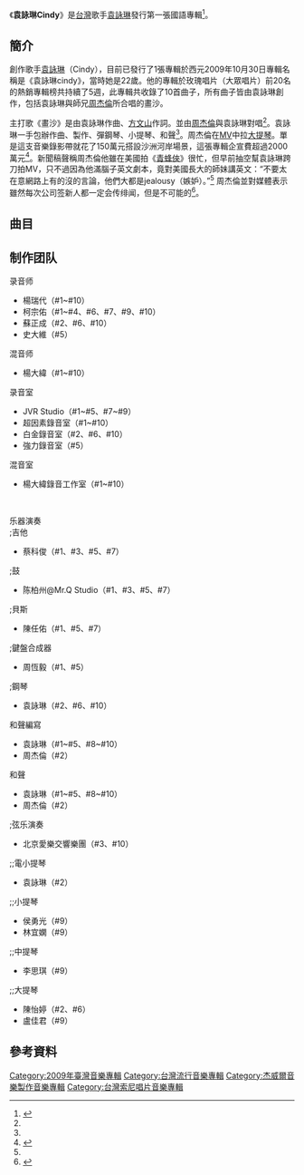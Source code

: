 {{Infobox Album <!-- See Wikipedia:WikiProject_Albums -->
| Name        = 袁詠琳Cindy
| Type        = 錄音室專輯
| Artist      = [[袁詠琳|袁詠琳]]
| Cover       = 袁詠琳 同名專輯.jpg
| Released    = 2009年10月30日
| Recorded    = 2009年
| Genre       = [[華語流行音樂|華語流行音樂]]
| Language    = 國語
| Length      = 38分48秒
| Label       = [[杰威爾音樂|杰威爾音樂]]
| Last album  = 
| This album  = '''袁詠琳Cindy'''<br>（2009年）
| Next album  = [[2_be_Different_(袁詠琳專輯)|2 be Different]]<br>（2011年）
}}

《'''袁詠琳Cindy'''》是[[台灣|台灣]]歌手[[袁詠琳|袁詠琳]]發行第一張國語專輯<ref name="books">{{cite web|url=http://www.books.com.tw/exep/cdfile.php?item=0020135842|title=袁詠琳 / 2009首張個人同名專輯|publisher=books.com.tw|deadurl=yes|archiveurl=https://web.archive.org/web/20091109014653/http://www.books.com.tw/exep/cdfile.php?item=0020135842|archivedate=2009年11月9日|df=|access-date=2009年12月28日}}</ref>。

==簡介==
創作歌手[[袁詠琳|袁詠琳]]（Cindy），目前已發行了1張專輯於西元2009年10月30日專輯名稱是《袁詠琳cindy》，當時她是22歲。他的專輯於玫瑰唱片（大眾唱片）前20名的熱銷專輯榜共持續了5週，此專輯共收錄了10首曲子，所有曲子皆由袁詠琳創作，包括袁詠琳與師兄[[周杰倫|周杰倫]]所合唱的畫沙。

主打歌《畫沙》是由袁詠琳作曲、[[方文山|方文山]]作詞。並由[[周杰倫|周杰倫]]與袁詠琳對唱<ref name="books" />。袁詠琳一手包辦作曲、製作、彈鋼琴、小提琴、和聲<ref name="books"/>。周杰倫在[[音樂錄影帶|MV]]中拉[[大提琴|大提琴]]。單是這支音樂錄影帶就花了150萬元搭設沙洲河岸場景，這張專輯企宣費超過2000萬元<ref name="中國報">{{cite news|url=http://www.chinapress.com.my/content_new.asp?dt=2009-10-28&sec=entertainment&art=1028en25.txt|title=周董秀英文提點師妹|work=[[中國報|中國報]]|date=2009-10-27}}{{Dead link|date=2018年6月 |bot=InternetArchiveBot |fix-attempted=no }}</ref>。新聞稿聲稱周杰倫他雖在美國拍《[[青蜂俠_(2011年電影)|青蜂俠]]》很忙，但早前抽空幫袁詠琳跨刀拍MV，只不過因為他滿腦子英文劇本，竟對美國長大的師妹講英文：“不要太在意網路上有的沒的言論，他們大都是jealousy（嫉妒）。”<ref name="中國報"/> 周杰倫並對媒體表示雖然每次公司签新人都一定会传绯闻，但是不可能的<ref>{{cite news|url=http://news.xinmin.cn/rollnews/2009/10/29/2818365.html|title=周杰伦回应与新人袁咏琳传绯闻：没可能|work=广州日报|date=2009-10-29|accessdate=2016-05-09|archive-date=2016-06-05|archive-url=https://web.archive.org/web/20160605000043/http://news.xinmin.cn/rollnews/2009/10/29/2818365.html|dead-url=no}}</ref>。

==曲目==
{{tracklist
| headline = CD
| total_length = 38:48

| all_music = [[袁詠琳|袁詠琳]]
| all_producer = 袁詠琳

| title1 = 雨後天空
| lyrics1 = [[梁心頤|梁心頤]]
| arranger1 = [[A9P.G.P|A9P.G.P]]
| length1 = 3:42

| title2 = 畫沙
| lyrics2 = [[方文山|方文山]]
| arranger2 = [[黃雨勳|黃雨勳]]
| note2 = [[周杰倫|周杰倫]]合唱
| length2 = 4:34

| title3 = 唱首歌因為思念
| lyrics3 = [[古小力|古小力]]
| arranger3 = A9P.G.P
| length3 = 4:29

| title4 = 熱氣球
| lyrics4 = 袁詠琳、[[陳芯儀|陳芯儀]]、[[黃淩嘉|黃淩嘉]]
| arranger4 = [[洪敬堯|洪敬堯]]
| length4 = 4:36

| title5 = 笨魚
| lyrics5 = 梁心頤
| arranger5 = A9P.G.P
| length5 = 3:19

| title6 = I'm Sorry
| lyrics6 = 古小力
| arranger6 = 袁詠琳
| length6 = 3:45

| title7 = 你不愛我了
| lyrics7 = 方文山、袁詠琳
| arranger7 = 洪敬堯
| length7 = 3:55

| title8 = 舞帶威脅
| lyrics8 = 方文山
| arranger8 = 黃雨勳
| length8 = 3:09

| title9 = 很旅行的愛情
| lyrics9 = [[黃俊郎|黃俊郎]]
| arranger9 = 黃雨勳
| length9 = 4:11

| title10 = 那年我們一起許願
| lyrics10 = 方文山
| arranger10 = 黃雨勳
| length10 = 3:06
}}
{{tracklist
| headline = DVD
| total_length = 9:14

| title1 = 畫沙
| note1 = Music Video
| length1 = 4:34

| title2 = 很旅行的愛情
| note2 = Music Video
| length2 = 4:40
}}

== 制作团队 ==
{{col-begin}}
{{col-2}}
;录音师
*楊瑞代（#1~#10）
*柯宗佑（#1~#4、#6、#7、#9、#10）
*蘇正成（#2、#6、#10）
*史大維（#5）

;混音师
*楊大緯（#1~#10）

{{col-2}}
;录音室
*JVR Studio（#1~#5、#7~#9）
*超因素錄音室（#1~#10）
*白金錄音室（#2、#6、#10）
*強力錄音室（#5）

;混音室
*楊大緯錄音工作室（#1~#10）

{{col-end}}

<br/>
{{col-begin}}
{{col-2}}
;乐器演奏
;;吉他
*蔡科俊（#1、#3、#5、#7）

;;鼓
*陈柏州@Mr.Q Studio（#1、#3、#5、#7）

;;貝斯
*陳任佑（#1、#5、#7）

;;鍵盤合成器
*周恆毅（#1、#5）

;;鋼琴
*袁詠琳（#2、#6、#10）

;和聲編寫
*袁詠琳（#1~#5、#8~#10）
*周杰倫（#2）

;和聲
*袁詠琳（#1~#5、#8~#10）
*周杰倫（#2）

{{col-2}}

;;弦乐演奏
*北京愛樂交響樂團（#3、#10）

;;;電小提琴
*袁詠琳（#2）

;;;小提琴
*侯勇光（#9）
*林宜嫻（#9）

;;;中提琴
*李思琪（#9）

;;;大提琴
*陳怡婷（#2、#6）
*盧佳君（#9）

{{Col-end}}

{{center|（"#1"代表专辑中第一首歌曲，以此类推。）}}
==參考資料==
{{reflist}}

[[Category:2009年臺灣音樂專輯|Category:2009年臺灣音樂專輯]]
[[Category:台灣流行音樂專輯|Category:台灣流行音樂專輯]]
[[Category:杰威爾音樂製作音樂專輯|Category:杰威爾音樂製作音樂專輯]]
[[Category:台灣索尼唱片音樂專輯|Category:台灣索尼唱片音樂專輯]]